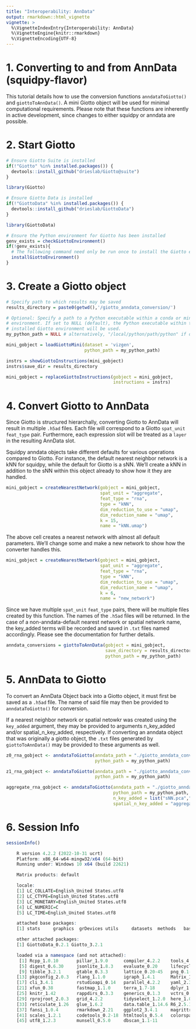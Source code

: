 ```yaml
---
title: "Interoperability: AnnData"
output: rmarkdown::html_vignette
vignette: >
  %\VignetteIndexEntry{Interoperability: AnnData}
  %\VignetteEngine{knitr::rmarkdown}
  %\VignetteEncoding{UTF-8}
---
```


# 1. Converting to and from AnnData (squidpy-flavor)

This tutorial details how to use the conversion functions `anndataToGiotto()` and `giottoToAnnData()`. A mini Giotto object will be used for minimal computational requirements. Please note that these functions are inherently in active development, since changes to either squidpy or anndata are possible.

# 2. Start Giotto


```r
# Ensure Giotto Suite is installed
if(!"Giotto" %in% installed.packages()) {
  devtools::install_github("drieslab/Giotto@suite")
}

library(Giotto)

# Ensure Giotto Data is installed
if(!"GiottoData" %in% installed.packages()) {
  devtools::install_github("drieslab/GiottoData")
}

library(GiottoData)

# Ensure the Python environment for Giotto has been installed
genv_exists = checkGiottoEnvironment()
if(!genv_exists){
  # The following command need only be run once to install the Giotto environment
  installGiottoEnvironment()
}
```


# 3. Create a Giotto object


```r
# Specify path to which results may be saved
results_directory = paste0(getwd(),'/giotto_anndata_conversion/') 

# Optional: Specify a path to a Python executable within a conda or miniconda 
# environment. If set to NULL (default), the Python executable within the previously
# installed Giotto environment will be used.
my_python_path = NULL # alternatively, "/local/python/path/python" if desired.

mini_gobject = loadGiottoMini(dataset = 'vizgen', 
                              python_path = my_python_path)

instrs = showGiottoInstructions(mini_gobject)
instrs$save_dir = results_directory

mini_gobject = replaceGiottoInstructions(gobject = mini_gobject,
                                         instructions = instrs)
```


# 4. Convert Giotto to AnnData

Since Giotto is structured hierarchally, converting Giotto to AnnData will result in multiple `.h5ad` files. Each file will correspond to a Giotto `spat_unit` `feat_type` pair. Furthermore, each expression slot will be treated as a `layer` in the resulting AnnData slot.

Squidpy anndata objects take different defaults for various operations compared to Giotto. For instance, the default nearest neighbor network is a kNN for squidpy, while the default for Giotto is a sNN. We'll create a kNN in addition to the sNN within this object already to show how it they are handled.


```r
mini_gobject = createNearestNetwork(gobject = mini_gobject,
                                    spat_unit = "aggregate",
                                    feat_type = "rna",
                                    type = "kNN",
                                    dim_reduction_to_use = "umap",
                                    dim_reduction_name = "umap",
                                    k = 15,
                                    name = "kNN.umap")
```


The above cell creates a nearest network with almost all default parameters. We'll change some and make a new network to show how the converter handles this.


```r
mini_gobject = createNearestNetwork(gobject = mini_gobject,
                                    spat_unit = "aggregate",
                                    feat_type = "rna",
                                    type = "kNN",
                                    dim_reduction_to_use = "umap",
                                    dim_reduction_name = "umap",
                                    k = 6,
                                    name = "new_network")
```


Since we have multiple `spat_unit` `feat_type` pairs, there will be multiple files created by this function. The names of the `.h5ad` files will be returned. In the case of a non-anndata-default nearest network or spatial network name, the key_added terms will be recorded and saved in `.txt` files named accordingly. Please see the documentation for further details.


```r
anndata_conversions = giottoToAnnData(gobject = mini_gobject,
                                      save_directory = results_directory,
                                      python_path = my_python_path)
```


# 5. AnnData to Giotto

To convert an AnnData Object back into a Giotto object, it must first be saved as a `.h5ad` file. The name of said file may then be provided to `anndataToGiotto()` for conversion.

If a nearest neighbor network or spatial netowkr was created using the `key_added` argument, they may be provided to arguments n_key_added and/or spatial_n\_key_added, respectively. If converting an anndata object that was originally a giotto object, the `.txt` files generated by `giottoToAnnData()` may be provided to these arguments as well.


```r
z0_rna_gobject <- anndataToGiotto(anndata_path = "./giotto_anndata_conversion/z0_rna_converted_gobject.h5ad",
                                  python_path = my_python_path)

z1_rna_gobject <- anndataToGiotto(anndata_path = "./giotto_anndata_conversion/z1_rna_converted_gobject.h5ad",
                                  python_path = my_python_path)

aggregate_rna_gobject <- anndataToGiotto(anndata_path = "./giotto_anndata_conversion/aggregate_rna_converted_gobject.h5ad",
                                         python_path = my_python_path,
                                         n_key_added = list("sNN.pca","new_network"),
                                         spatial_n_key_added = "aggregate_rna_spatial_network_keys_added.txt")
```


# 6. Session Info


```r
sessionInfo()
```

```r
    R version 4.2.2 (2022-10-31 ucrt)
    Platform: x86_64-w64-mingw32/x64 (64-bit)
    Running under: Windows 10 x64 (build 22621)

    Matrix products: default

    locale:
    [1] LC_COLLATE=English_United States.utf8 
    [2] LC_CTYPE=English_United States.utf8   
    [3] LC_MONETARY=English_United States.utf8
    [4] LC_NUMERIC=C                          
    [5] LC_TIME=English_United States.utf8    

    attached base packages:
    [1] stats     graphics  grDevices utils     datasets  methods   base     

    other attached packages:
    [1] GiottoData_0.2.1 Giotto_3.2.1    

    loaded via a namespace (and not attached):
     [1] Rcpp_1.0.10       pillar_1.9.0      compiler_4.2.2    tools_4.2.2      
     [5] digest_0.6.30     jsonlite_1.8.3    evaluate_0.20     lifecycle_1.0.3  
     [9] tibble_3.2.1      gtable_0.3.3      lattice_0.20-45   png_0.1-7        
    [13] pkgconfig_2.0.3   rlang_1.1.0       igraph_1.4.1      Matrix_1.5-1     
    [17] cli_3.4.1         rstudioapi_0.14   parallel_4.2.2    yaml_2.3.7       
    [21] xfun_0.38         fastmap_1.1.0     terra_1.7-18      dplyr_1.1.1      
    [25] knitr_1.42        rappdirs_0.3.3    generics_0.1.3    vctrs_0.6.1      
    [29] rprojroot_2.0.3   grid_4.2.2        tidyselect_1.2.0  here_1.0.1       
    [33] reticulate_1.26   glue_1.6.2        data.table_1.14.6 R6_2.5.1         
    [37] fansi_1.0.4       rmarkdown_2.21    ggplot2_3.4.1     magrittr_2.0.3   
    [41] scales_1.2.1      codetools_0.2-18  htmltools_0.5.4   colorspace_2.1-0 
    [45] utf8_1.2.3        munsell_0.5.0     dbscan_1.1-11    

```
